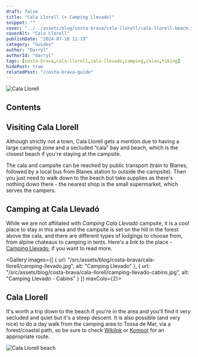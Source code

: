 ```yaml
---
draft: false
title: "Cala Llorell (+ Camping Llevadó)"
snippet: ""
cover: "../../assets/blog/costa-brava/cala-llorell/cala-llorell-beach.jpg"
coverAlt: "Cala Llorell"
publishDate: "2024-07-10 11:19"
category: "Guides"
author: "Darryl"
authorId: "darryl"
tags: [costa-brava,cala-llorell,cala-llevado,camping,calas,hiking]
hidePost: true
relatedPost: "/costa-brava-guide"
---
```



![Cala Llorell](../../assets/blog/costa-brava/cala-llorell/cala-llorell.jpg)

## Contents

## Visiting Cala Llorell

Although strictly not a town, Cala Llorell gets a mention due to having a large camping zone and a secluded “cala” bay and beach, which is the closest beach if you're staying at the campsite.

The cala and campsite can be reached by public transport (train to Blanes, followed by a local bus from Blanes station to outside the campsite). Then you just need to walk down to the beach but take supplies as there's nothing down there - the nearest shop is the small supermarket, which serves the campers.

## Camping at Cala Llevadó

While we are not affiliated with _Camping Cala Llevadó_ campsite, it is a cool place to stay in this area and the campsite is set on the hill in the forest above the cala, and there are different types of lodgings to choose from, from alpine chateaus to camping in tents. Here's a link to the place - [Camping Llevado](https://calallevado.com/), if you want to read more.

<Gallery images={[
  { url: "/src/assets/blog/costa-brava/cala-llorell/camping-llevado.jpg", alt: "Camping Llevado" },
  { url: "/src/assets/blog/costa-brava/cala-llorell/camping-llevado-cabins.jpg", alt: "Camping Llevado - Cabins" }
]} maxCols={2}></Gallery>


## Cala Llorell
It's worth a trip down to the beach if you're in the area and you'll find it very secluded and quiet but it's a steep descent. It is also possible (and very nice) to do a day walk from the camping area to Tossa de Mar, via a forest/coastal path, so be sure to check [Wikilok](https://www.wikiloc.com/) or [Komoot](https://www.komoot.com/) for an appropriate route.

![Cala Llorell beach](../../assets/blog/costa-brava/cala-llorell/cala-llorell-beach.jpg)